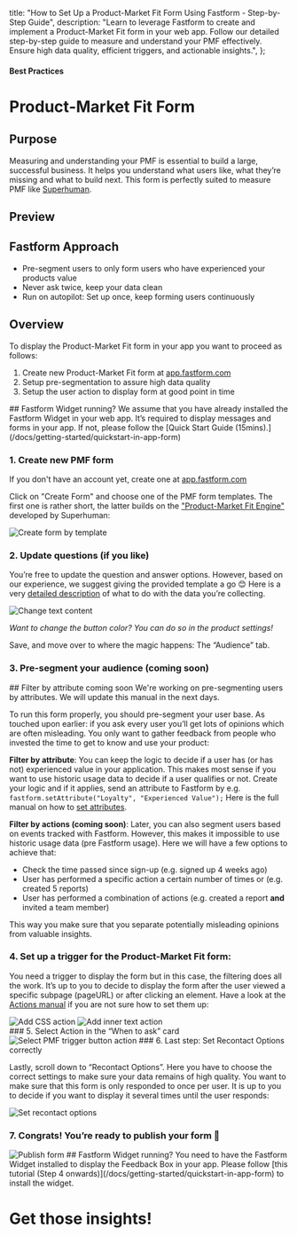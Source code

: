 

  title: "How to Set Up a Product-Market Fit Form Using Fastform - Step-by-Step Guide",
  description: "Learn to leverage Fastform to create and implement a Product-Market Fit form in your web app. Follow our detailed step-by-step guide to measure and understand your PMF effectively. Ensure high data quality, efficient triggers, and actionable insights.",
};

#### Best Practices

# Product-Market Fit Form

## Purpose

Measuring and understanding your PMF is essential to build a large, successful business. It helps you understand what users like, what they’re missing and what to build next. This form is perfectly suited to measure PMF like [Superhuman](https://review.firstround.com/how-superhuman-built-an-engine-to-find-product-market-fit).

## Preview

<DemoPreview template="Product Market Fit (Superhuman)" />

## Fastform Approach

- Pre-segment users to only form users who have experienced your products value
- Never ask twice, keep your data clean
- Run on autopilot: Set up once, keep forming users continuously

## Overview

To display the Product-Market Fit form in your app you want to proceed as follows:

1. Create new Product-Market Fit form at [app.fastform.com](http://app.fastform.com/)
2. Setup pre-segmentation to assure high data quality
3. Setup the user action to display form at good point in time

<Note>
  ## Fastform Widget running? 
  We assume that you have already installed the Fastform Widget in your web app. It’s required to display messages
  and forms in your app. If not, please follow the [Quick Start Guide (15mins).](/docs/getting-started/quickstart-in-app-form)
</Note>

### 1. Create new PMF form

If you don't have an account yet, create one at [app.fastform.com](https://app.fastform.com/auth/signup)

Click on "Create Form" and choose one of the PMF form templates. The first one is rather short, the latter builds on the ["Product-Market Fit Engine"](https://review.firstround.com/how-superhuman-built-an-engine-to-find-product-market-fit) developed by Superhuman:

<Image
  src={Createform}
  alt="Create form by template"
  quality="100"
  className="rounded-lg max-w-full sm:max-w-3xl"
/>

### 2. Update questions (if you like)

You’re free to update the question and answer options. However, based on our experience, we suggest giving the provided template a go 😊 Here is a very [detailed description](https://coda.io/@rahulvohra/superhuman-product-market-fit-engine) of what to do with the data you’re collecting.

<Image
  src={ChangeText}
  alt="Change text content"
  quality="100"
  className="rounded-lg max-w-full sm:max-w-3xl"
/>

_Want to change the button color? You can do so in the product settings!_

Save, and move over to where the magic happens: The “Audience” tab.

### 3. Pre-segment your audience (coming soon)

<Note>
  ## Filter by attribute coming soon 
  We're working on pre-segmenting users by attributes. We will update this manual in the next days.
</Note>

To run this form properly, you should pre-segment your user base. As touched upon earlier: if you ask every user you’ll get lots of opinions which are often misleading. You only want to gather feedback from people who invested the time to get to know and use your product:

**Filter by attribute**: You can keep the logic to decide if a user has (or has not) experienced value in your application. This makes most sense if you want to use historic usage data to decide if a user qualifies or not. Create your logic and if it applies, send an attribute to Fastform by e.g. `fastform.setAttribute("Loyalty", "Experienced Value");` Here is the full manual on how to [set attributes](/docs/attributes/custom-attributes).

**Filter by actions (coming soon)**: Later, you can also segment users based on events tracked with Fastform. However, this makes it impossible to use historic usage data (pre Fastform usage). Here we will have a few options to achieve that:

- Check the time passed since sign-up (e.g. signed up 4 weeks ago)
- User has performed a specific action a certain number of times or (e.g. created 5 reports)
- User has performed a combination of actions (e.g. created a report **and** invited a team member)

This way you make sure that you separate potentially misleading opinions from valuable insights.

### 4. Set up a trigger for the Product-Market Fit form:

You need a trigger to display the form but in this case, the filtering does all the work. It’s up to you to decide to display the form after the user viewed a specific subpage (pageURL) or after clicking an element. Have a look at the [Actions manual](/docs/actions/why) if you are not sure how to set them up:
<Col>
<div>
  <Image src={ActionCSS} alt="Add CSS action" quality="100" className="rounded-lg max-w-full sm:max-w-3xl" />
  <Image
    src={ActionPageurl}
    alt="Add inner text action"
    quality="100"
    className="rounded-lg max-w-full sm:max-w-3xl"
  />
</div>
</Col>
### 5. Select Action in the “When to ask” card
<Col>
<Image
  src={SelectAction}
  alt="Select PMF trigger button action"
  quality="100"
  className="rounded-lg max-w-full sm:max-w-3xl"
/>
</Col>
### 6. Last step: Set Recontact Options correctly

Lastly, scroll down to “Recontact Options”. Here you have to choose the correct settings to make sure your data remains of high quality. You want to make sure that this form is only responded to once per user. It is up to you to decide if you want to display it several times until the user responds:

<Image
  src={RecontactOptions}
  alt="Set recontact options"
  quality="100"
  className="rounded-lg max-w-full sm:max-w-3xl"
/>

### 7. Congrats! You’re ready to publish your form 💃

<Image src={Publish} alt="Publish form" quality="100" className="rounded-lg max-w-full sm:max-w-3xl" />

<Note>
  ## Fastform Widget running? 
  You need to have the Fastform Widget installed to display the Feedback Box in your app. Please follow [this
  tutorial (Step 4 onwards)](/docs/getting-started/quickstart-in-app-form) to install the widget.
</Note>

###

# Get those insights!
